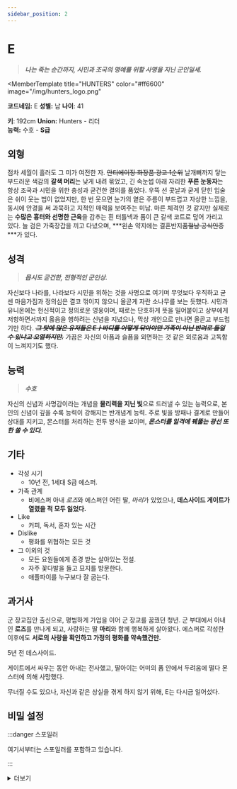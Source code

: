 ```yaml
---
sidebar_position: 2
---
```



# E
> ***나는 죽는 순간까지, 시민과 조국의 명예를 위할 사명을 지닌 군인일세.***

<MemberTemplate
  title="HUNTERS"
  color="#ff6600"
  image="/img/hunters_logo.png"
>
  **코드네임:** E
  **성별:** 남
  **나이**: 41

  **키**: 192cm
  **Union:** Hunters - 리더  
  **능력:** 수호 - **S급**
</MemberTemplate>

## 외형
점차 세월이 흘러도 그 미가 여전한 자. ~~안티에이징 화장품 광고 1순위~~
날개뼈까지 닿는 부드러운 색감의 **갈색 머리**는 낮게 내려 묶었고, 긴 속눈썹 아래 자리한 **푸른 눈동자**는 항상 조국과 시민을 위한 충성과 굳건한 결의를 품었다.
우뚝 선 콧날과 굳게 닫힌 입술은 쉬이 웃는 법이 없었지만, 한 번 웃으면 눈가의 옅은 주름이 부드럽고 자상한 느낌을, 동시에 안경을 써 과묵하고 지적인 매력을 보여주는 미남.
마른 체격인 것 같지만 실제로는 **수많은 흉터와 선명한 근육**을 감추는 흰 터틀넥과 품이 큰 갈색 코트로 덮어 가리고 있다. 늘 검은 가죽장갑을 끼고 다녔으며, ***왼손 약지에는 결혼반지~~품절남 공식인증~~***가 있다.

## 성격
> ***몹시도 굳건한, 전형적인 군인상.***

자신보다 나라를, 나라보다 시민을 위하는 것을 사명으로 여기며 무엇보다 우직하고 굳센 마음가짐과 정의심은 결코 꺾이지 않으니 올곧게 자란 소나무를 보는 듯했다.
시민과 유니온에는 헌신적이고 정의로운 영웅이며, 때로는 단호하게 뜻을 밀어붙이고 상부에게 저항하면서까지 옳음을 행하려는 신념을 지녔으나, 막상 개인으로 만나면 올곧고 부드럽기만 하다. ***~~그 탓에 많은 유저들은 Eㅏ바디를 어떻게 닦아야만 가족이 아닌 반려로 들일 수 있냐고 오열하지만.~~***
가끔은 자신의 아픔과 슬픔을 외면하는 것 같은 외로움과 고독함이 느껴지기도 했다.

## 능력
> ***수호***

자신의 신념과 사명감이라는 개념을 **물리력을 지닌 빛**으로 드러낼 수 있는 능력으로, 본인의 신념이 깊을 수록 능력이 강해지는 반개념계 능력.
주로 빛을 방패나 결계로 만들어 상대를 지키고, 몬스터를 처리하는 전투 방식을 보이며, ***몬스터를 일격에 꿰뚫는 광선 또한 쏠 수 있다.***

## 기타
* 각성 시기
    * 10년 전, 1세대 S급 에스퍼.
* 가족 관계
    * 비에스퍼 아내 *로즈*와 에스퍼인 어린 딸, *마리*가 있었으나, **데스사이드 게이트가 열렸을 적 모두 잃었다.**
* Like
    * 커피, 독서, 혼자 있는 시간
* Dislike 
    * 평화를 위협하는 모든 것
* 그 이외의 것
    * 모든 요원들에게 존경 받는 살아있는 전설.
    * 자주 꽃다발을 들고 묘지를 방문한다.
    * 애플파이를 누구보다 잘 굽는다.

## 과거사
군 장교집안 출신으로, 평범하게 가업을 이어 군 장교를 꿈꿨던 청년. 군 부대에서 아내인 **로즈**를 만나게 되고, 사랑하는 딸 **마리**와 함께 행복하게 살아왔다.
에스퍼로 각성한 이후에도 **서로의 사랑을 확인하고 가정의 평화를 약속했건만.**

5년 전 데스사이드.

게이트에서 싸우는 동안 아내는 전사했고, 딸아이는 어미의 품 안에서 두려움에 떨다 몬스터에 의해 사망했다.

무너질 수도 있으나, 자신과 같은 상실을 겪게 하지 않기 위해, E는 다시금 일어섰다.

## 비밀 설정

:::danger 스포일러

여기서부터는 스포일러를 포함하고 있습니다.

:::


<details>
  <summary>더보기</summary>

  에반 하워드 브라이트에겐 사랑하는 아내 **로즈 웨일스**와 **마리 루비 브라이트**가 있었다.
같은 부대에서 후임으로 만난 여성, **로즈**와 운명적인 사랑을 했느냐면, 그건 또 아니다. 제법 마찰이 있었기에.
사소하게는 기강에 대한 것, 조국에 대하여 생각하는 작은 신념의 차이, 크게는 상관인 자신에게 *옳은 것에 대해 질문하는 맹랑함*까지…….
언제부터일까. 그 마찰이 자신의 삶에 필요한 것이라 생각이 들었을 때가. 자신만이 품었던 것이라 생각했거늘, 막상 로즈 또한 같은 생각을 품고 있었다.

두 사람의 결혼은 일사천리로 진행됐다. 어쩌면 로즈의 배에 무럭무럭 자라고 있을 작은 천사를 위했을지도 모르고, 에반이 누구보다 로즈를 사랑했기 때문일지도 모른다. 조금이라도 더 행복해지고 싶었던 두 사람은 5월의 축복 아래, 가정을 꾸렸다.

10년 전, 에반이 에스퍼로 각성하고, 웃는 모습이 천사같은 딸아이도 에스퍼라는 판정을 받았을 적, 에반은 두렵지 않았다.
세상은 끝없이 변화하고, 받아들이기 때문에. 자신과 딸아이가 이방인이라 받아들여져도 언젠가는 함께 할 수 있기에.
그리고, 로즈 또한 그와 같은 마음으로 가정을 지켰기에.

그의 지나치게 강해진 육체적 힘에, 로즈는 앞으로 남편과 팔씨름은 못하겠다며 너스레를 떨었다.
행여 아내가 다칠까 궂은 일을 도맡아 할 적엔 로즈는 힐링팩터라며 농담을 던졌다.
  딸아이 마리는 항상 곰인형을 움직이며 엄마를 놀래켰고, 때로는 능력으로 엄마와 함께 나무 위로 올라가 그를 골탕먹이기도 했다.

하지만, 행복하고 단란한 생활은 5년 전 끝이 났다.
***데스 사이드 게이트.***
자신이 게이트 안에서 고군분투하며 가정을 지키기 위해 발악했을 적.
영광스러운 군인이던 로즈 또한 총을 들고 나서 대피소로 향했다.
누군가의 가정을 지켰고, 딸을 지켰다.
그러나 S급 몬스터를 일반인이 이길 수는 없었다.
치명상을 입어 죽어가는 순간에도 시민을 대피시키고, 겁에 질린 딸을 안아 토닥여주다 *로즈는 숨을 거뒀다.*
눈도 감지 못하고 생을 마감하고 얼마 지나지 않아, 그 주변을 다시금 어슬렁거리던 몬스터는 *품 안에 살아있던 마리까지 헤집어 숨통을 끊었다.*

  ***게이트를 뛰쳐나가 본 두 사람의 시체를 수습하고 장례를 치를 적***, 그는 고개를 들었다.
다시금 맑아진 하늘. 나는 무엇을 위해 살아왔는가, 이리도 살고자 발악했는가, 살긴 하였는가.
그리고 그는 천천히 일어섰다.

자신과 같은 비극을 다른 누군가는 품지 않길 바라여.
그것이 제 아내와 딸이 바라는 마지막 인사일 테니.

</details>

